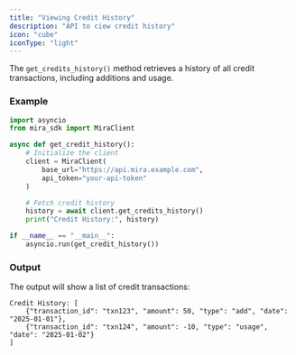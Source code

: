 ```yaml
---
title: "Viewing Credit History"
description: "API to ciew credit history"
icon: "cube"
iconType: "light"
---
```


The `get_credits_history()` method retrieves a history of all credit transactions, including additions and usage.

### Example

```python
import asyncio
from mira_sdk import MiraClient

async def get_credit_history():
    # Initialize the client
    client = MiraClient(
        base_url="https://api.mira.example.com",
        api_token="your-api-token"
    )

    # Fetch credit history
    history = await client.get_credits_history()
    print("Credit History:", history)

if __name__ == "__main__":
    asyncio.run(get_credit_history())
```

### Output

The output will show a list of credit transactions:

```plaintext
Credit History: [
    {"transaction_id": "txn123", "amount": 50, "type": "add", "date": "2025-01-01"},
    {"transaction_id": "txn124", "amount": -10, "type": "usage", "date": "2025-01-02"}
]
```